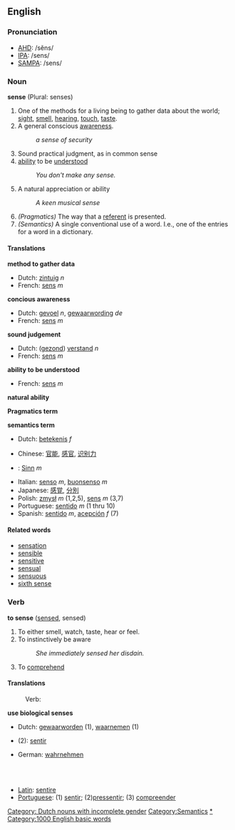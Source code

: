 ==English==

{{rank|cause|close|England|420|sense|ten|beautiful|possible}}

=== Pronunciation ===
*[[w:AHD|AHD]]: /sĕns/
*[[w:IPA|IPA]]: /sens/
*[[w:SAMPA|SAMPA]]: /sens/

=== Noun ===
'''sense''' (Plural: senses)
#One of the methods for a living being to gather data about the world; [[sight]], [[smell]], [[hearing]], [[touch]], [[taste]].
#A general conscious [[awareness]].
#:''a sense of security'' 
#Sound practical judgment, as in common sense
#[[ability]] to be [[Understand|understood]]
#:''You don't make any sense.''
#A natural appreciation or ability
#:''A keen musical sense''
#''(Pragmatics)'' The way that a [[referent]] is presented.
#''(Semantics)'' A single conventional use of a word. I.e., one of the entries for a word in a dictionary.

====Translations====
'''method to gather data'''
{{top}}
*Dutch: [[zintuig]] ''n''
*French: [[sens]] ''m''
{{mid}}
{{bottom}}

'''concious awareness'''
{{top}}
*Dutch: [[gevoel]] ''n'', [[gewaarwording]] ''de'' [[Category: Dutch nouns with incomplete gender]]
*French: [[sens]] ''m''
{{mid}}
{{bottom}}

'''sound judgement'''
{{top}}
*Dutch: ([[gezond]]) [[verstand]] ''n''
*French: [[sens]] ''m''
{{mid}}
{{bottom}}

'''ability to be understood'''
{{top}}
*French: [[sens]] ''m''
{{mid}}
{{bottom}}

'''natural ability'''
{{top}}
{{mid}}
{{bottom}}

'''Pragmatics term'''
{{top}}
{{mid}}
{{bottom}}

'''semantics term'''
{{top}}
*Dutch: [[betekenis]] ''f''
{{mid}}
{{bottom}}

{{checktrans}}
*Chinese: [[官能]], [[感官]], [[识别力]]
*{{de}}: [[Sinn]] ''m''
*Italian: [[senso]] ''m'', [[buonsenso]] ''m''
*Japanese: [[感覚]], [[分別]]
*Polish: [[zmysł]] ''m'' (1,2,5), [[sens]] ''m'' (3,7)
*Portuguese: [[sentido]] ''m'' (1 thru 10)
*Spanish: [[sentido]] ''m'', [[acepción]] ''f'' (7)

====Related words====
*[[sensation]]
*[[sensible]]
*[[sensitive]]
*[[sensual]]
*[[sensuous]]
*[[sixth sense]]
[[Category:Semantics]]

=== Verb ===
'''to sense''' ([[sensed]], sensed)
# To either smell, watch, taste, hear or feel.
# To instinctively be aware
#:''She immediately sensed her disdain.''
# To [[comprehend]]

====Translations====
: Verb:
{{top}}
'''use biological senses'''
*Dutch: [[gewaarworden]] (1), [[waarnemen]] (1)
*{{fr}} (2): [[:fr:sentir|sentir]]
*German: [[wahrnehmen]]
 {{mid}}
 {{bottom}}
 {{checktrans}}

*[[Latin]]: [[sentire]]
*[[Portuguese]]: (1) [[sentir]]; (2)[[pressentir]]; (3) [[compreender]]

[[Category:Senses|*]]
[[Category:1000 English basic words]]